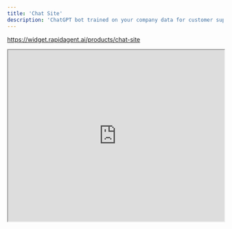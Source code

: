 ```yaml
---
title: 'Chat Site'
description: 'ChatGPT bot trained on your company data for customer support'
---
```


https://widget.rapidagent.ai/products/chat-site

<iframe
  width="100%"
  height="400"
  max-height="auto"
  src="https://www.youtube.com/embed/LPISZdaiDBM"
></iframe>
